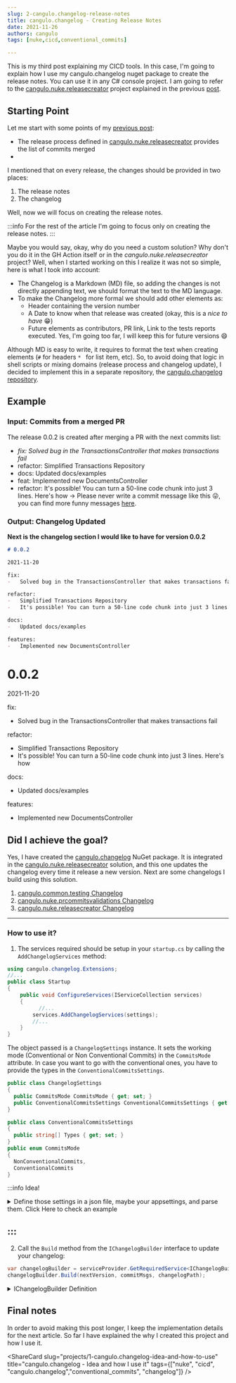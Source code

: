 ```yaml
---
slug: 2-cangulo.changelog-release-notes
title: cangulo.changelog - Creating Release Notes
date: 2021-11-26
authors: cangulo
tags: [nuke,cicd,conventional_commits]

---
```



This is my third post explaining my CICD tools. In this case, I'm going to explain how I use my cangulo.changelog nuget package to create the release notes. You can use it in any C# console project. I am going to refer to the [cangulo.nuke.releasecreator](https://github.com/cangulo-nuke/cangulo.nuke.releasecreator) project explained in the previous [post](../../nuke/cangulo.nuke.releasecreator/index.mdx).

<!--truncate-->

## Starting Point

Let me start with some points of my [previous post](../1-idea-and-how-to-use.mdx): 

* The release process defined in [cangulo.nuke.releasecreator](https://github.com/cangulo-nuke/cangulo.nuke.releasecreator) provides the list of commits merged
* 

 I mentioned that on every release, the changes should be provided in two places:
1. The release notes
2. The changelog

Well, now we will focus on creating the release notes.

:::info
For the rest of the article I'm going to focus only on creating the release notes. 
:::

Maybe you would say, okay, why do you need a custom solution? Why don't you do it in the GH Action itself or in the _cangulo.nuke.releasecreator_ project? Well, when I started working on this I realize it was not so simple, here is what I took into account:

-   The Changelog is a Markdown (MD) file, so adding the changes is not directly appending text, we should format the text to the MD language.
-   To make the Changelog more formal we should add other elements as:
	-   Header containing the version number
	-   A Date to know when that release was created (okay, this is a _nice to have_ 😁)
	-   Future elements as contributors, PR link, Link to the tests reports executed. Yes, I'm going too far, I will keep this for future versions 😄

Although MD is easy to write, it requires to format the text when creating elements (`#` for headers `* ` for list item, etc). So, to avoid doing that logic in shell scripts or mixing domains (release process and changelog update), I decided to implement this in a separate repository, the [cangulo.changelog repository](https://github.com/cangulo-nugets/cangulo.changelog).


## Example

### Input: Commits from a merged PR
The release 0.0.2 is created after merging a PR with the next commits list:
-   _fix: Solved bug in the TransactionsController that makes transactions fail_
-   refactor: Simplified Transactions Repository
-   docs: Updated docs/examples
-   feat: Implemented new DocumentsController
-   refactor: It's possible! You can turn a 50-line code chunk into just 3 lines. Here's how -> Please never write a commit message like this 😜, you can find more funny messages [here](http://whatthecommit.com/85835a6ce3edb747ec06e42f6313d0a2).

### Output: Changelog Updated

**Next is the changelog section I would like to have for version 0.0.2**

<BrowserWindow>
<Tabs>
  <TabItem value="markdown" label="Markdown Code" default>

```markdown
# 0.0.2

2021-11-20

fix:
-   Solved bug in the TransactionsController that makes transactions fail

refactor:
-   Simplified Transactions Repository
-   It's possible! You can turn a 50-line code chunk into just 3 lines. Here's how

docs:
-   Updated docs/examples

features:
-   Implemented new DocumentsController
```

  </TabItem>
  <TabItem value="html" label="Changelog Visualization" default>

# 0.0.2

2021-11-20

fix:
-   Solved bug in the TransactionsController that makes transactions fail

refactor:
-   Simplified Transactions Repository
-   It's possible! You can turn a 50-line code chunk into just 3 lines. Here's how

docs:
-   Updated docs/examples

features:
-   Implemented new DocumentsController


  </TabItem>
</Tabs>
</BrowserWindow>

## Did I achieve the goal?

Yes, I have created the [cangulo.changelog](https://www.nuget.org/packages/cangulo.changelog/) NuGet package. It is integrated in the [cangulo.nuke.releasecreator](https://github.com/cangulo-nuke/cangulo.nuke.releasecreator) solution, and this one updates the changelog every time it release a new version. Next are some changelogs I build using this solution.

1.  [cangulo.common.testing Changelog](https://github.com/cangulo-nugets/cangulo.common.testing/blob/main/CHANGELOG.md)
2.  [cangulo.nuke.prcommitsvalidations Changelog](https://github.com/cangulo-nuke/cangulo.nuke.prcommitsvalidations/blob/main/CHANGELOG.md)
3.  [cangulo.nuke.releasecreator Changelog](https://github.com/cangulo-nuke/cangulo.nuke.releasecreator/blob/main/CHANGELOG.md)

---

### How to use it?

1. The services required should be setup in your `startup.cs` by calling the `AddChangelogServices` method:
```csharp {8}
using cangulo.changelog.Extensions;
//...
public class Startup
{
    public void ConfigureServices(IServiceCollection services)
    {
		  //...
	    services.AddChangelogServices(settings);
	    //...
    }
}
```
<Caption label="Example at cangulo.nuke.releasecreator" linkIsRelative={false}  link="https://github.com/cangulo-nuke/cangulo.nuke.releasecreator/blob/v0.0.1/src/cangulo.nuke.releasecreator/build.startup.cs#L27" />

The object passed is a `ChangelogSettings` instance. It sets the working mode (Conventional or Non Conventional Commits) in the `CommitsMode` attribute. In case you want to go with the conventional ones, you have to provide the types in the `ConventionalCommitsSettings`. 
```csharp
public class ChangelogSettings
{
  public CommitsMode CommitsMode { get; set; }
  public ConventionalCommitsSettings ConventionalCommitsSettings { get; set; }
}

public class ConventionalCommitsSettings
{
  public string[] Types { get; set; }
}
public enum CommitsMode
{
  NonConventionalCommits,
  ConventionalCommits
}
```
<Caption label="Definition at cangulo.changelog" linkIsRelative={false}  link="https://github.com/cangulo-nugets/cangulo.changelog/blob/v0.0.8/src/cangulo.changelog/Models/ChangelogSettings.cs" />


:::info Idea!

<details>
  <summary>Define those settings in a json file, maybe your appsettings, and parse them. Click Here to check an example</summary>

```json
{
    "commitsMode": "conventionalCommits",
    "conventionalCommitsSettings": {
        "types": [
            "fix",
            "patch",
            "refactor",
            "feat",
            "major",
            "break",
            "docs"
        ]
    }
}
```
<Caption label="Example at cangulo.nuke.releasecreator" linkIsRelative={false}  link="https://github.com/cangulo-nuke/cangulo.nuke.releasecreator/blob/v0.0.1/cicd/releaseSettings.json#L38" />

</details>
  
:::
---

2. Call the `Build` method  from the `IChangelogBuilder` interface to update your changelog:

```csharp
var changelogBuilder = serviceProvider.GetRequiredService<IChangelogBuilder>();
changelogBuilder.Build(nextVersion, commitMsgs, changelogPath);
```

<Caption label="Example at cangulo.nuke.releasecreator" linkIsRelative={false}  link="https://github.com/cangulo-nuke/cangulo.nuke.releasecreator/blob/v0.0.1/src/cangulo.nuke.releasecreator/build.changelog.cs#L33" />

<details>
  <summary>IChangelogBuilder Definition</summary>

```csharp
 public interface IChangelogBuilder
 {
     void Build(string version, string[] changes, string path);
 }
```

<Caption label="Definiton at cangulo.changelog" linkIsRelative={false}  link="https://github.com/cangulo-nugets/cangulo.changelog/blob/v0.0.8/src/cangulo.changelog/Builders/ChangelogBuilder.cs" />

</details>

## Final notes

In order to avoid making this post longer, I keep the implementation details for the next article. So far I have explained the why I created this project and how I use it.


<AboutMePostArea/>

<ShareCard 
  slug="projects/1-cangulo.changelog-idea-and-how-to-use" 
  title="cangulo.changelog - Idea and how I use it" 
  tags={["nuke", "cicd", "cangulo.changelog","conventional_commits", "changelog"]} />
  
<Comments
  slug="projects/1-cangulo.changelog-idea-and-how-to-use"  />